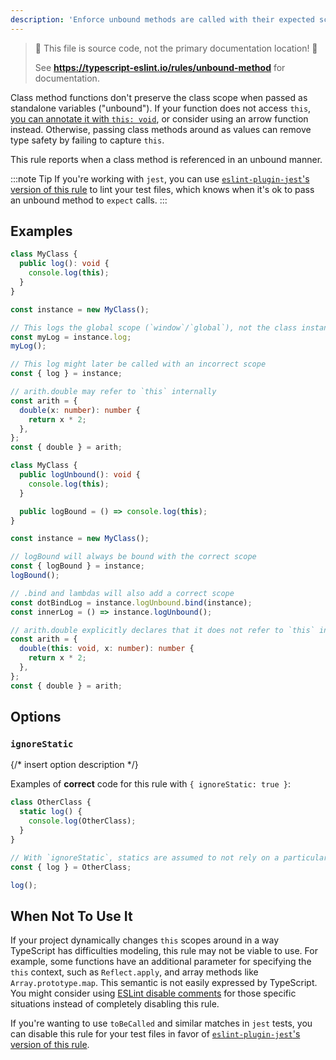 ---
description: 'Enforce unbound methods are called with their expected scope.'
---


> 🛑 This file is source code, not the primary documentation location! 🛑
>
> See **https://typescript-eslint.io/rules/unbound-method** for documentation.

Class method functions don't preserve the class scope when passed as standalone variables ("unbound").
If your function does not access `this`, [you can annotate it with `this: void`](https://www.typescriptlang.org/docs/handbook/2/functions.html#declaring-this-in-a-function), or consider using an arrow function instead.
Otherwise, passing class methods around as values can remove type safety by failing to capture `this`.

This rule reports when a class method is referenced in an unbound manner.

:::note Tip
If you're working with `jest`, you can use [`eslint-plugin-jest`'s version of this rule](https://github.com/jest-community/eslint-plugin-jest/blob/main/docs/rules/unbound-method.md) to lint your test files, which knows when it's ok to pass an unbound method to `expect` calls.
:::

## Examples

<Tabs>
<TabItem value="❌ Incorrect">

```ts
class MyClass {
  public log(): void {
    console.log(this);
  }
}

const instance = new MyClass();

// This logs the global scope (`window`/`global`), not the class instance
const myLog = instance.log;
myLog();

// This log might later be called with an incorrect scope
const { log } = instance;

// arith.double may refer to `this` internally
const arith = {
  double(x: number): number {
    return x * 2;
  },
};
const { double } = arith;
```

</TabItem>
<TabItem value="✅ Correct">

```ts
class MyClass {
  public logUnbound(): void {
    console.log(this);
  }

  public logBound = () => console.log(this);
}

const instance = new MyClass();

// logBound will always be bound with the correct scope
const { logBound } = instance;
logBound();

// .bind and lambdas will also add a correct scope
const dotBindLog = instance.logUnbound.bind(instance);
const innerLog = () => instance.logUnbound();

// arith.double explicitly declares that it does not refer to `this` internally
const arith = {
  double(this: void, x: number): number {
    return x * 2;
  },
};
const { double } = arith;
```

</TabItem>
</Tabs>

## Options

### `ignoreStatic`

{/* insert option description */}

Examples of **correct** code for this rule with `{ ignoreStatic: true }`:

```ts option='{ "ignoreStatic": true }' showPlaygroundButton
class OtherClass {
  static log() {
    console.log(OtherClass);
  }
}

// With `ignoreStatic`, statics are assumed to not rely on a particular scope
const { log } = OtherClass;

log();
```

## When Not To Use It

If your project dynamically changes `this` scopes around in a way TypeScript has difficulties modeling, this rule may not be viable to use.
For example, some functions have an additional parameter for specifying the `this` context, such as `Reflect.apply`, and array methods like `Array.prototype.map`.
This semantic is not easily expressed by TypeScript.
You might consider using [ESLint disable comments](https://eslint.org/docs/latest/use/configure/rules#using-configuration-comments-1) for those specific situations instead of completely disabling this rule.

If you're wanting to use `toBeCalled` and similar matches in `jest` tests, you can disable this rule for your test files in favor of [`eslint-plugin-jest`'s version of this rule](https://github.com/jest-community/eslint-plugin-jest/blob/main/docs/rules/unbound-method.mdx).

